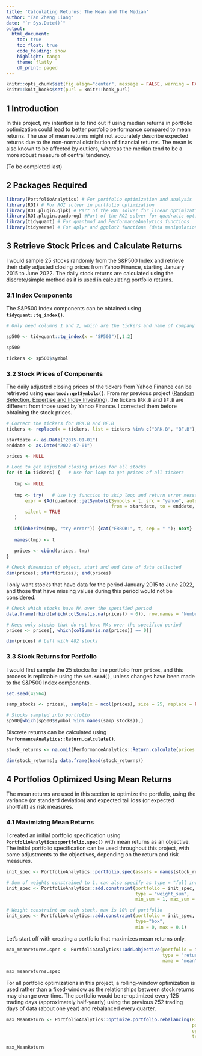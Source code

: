 ```yaml
---
title: 'Calculating Returns: The Mean and The Median'
author: "Tan Zheng Liang"
date: "`r Sys.Date()`"
output: 
  html_document:
    toc: true
    toc_float: true
    code_folding: show 
    highlight: tango
    theme: flatly
    df_print: paged
---
```


```r
knitr::opts_chunk$set(fig.align="center", message = FALSE, warning = FALSE)
knitr::knit_hooks$set(purl = knitr::hook_purl)
```

## 1 Introduction

In this project, my intention is to find out if using median returns in portfolio optimization could lead to better portfolio performance compared to mean returns. The use of mean returns might not accurately describe expected returns due to the non-normal distribution of financial returns. The mean is also known to be affected by outliers, whereas the median tend to be a more robust measure of central tendency. 

(To be completed last)

## 2 Packages Required

```r
library(PortfolioAnalytics) # For portfolio optimization and analysis
library(ROI) # For ROI solver in portfolio optimization
library(ROI.plugin.glpk) # Part of the ROI solver for linear optimization
library(ROI.plugin.quadprog) #Part of the ROI solver for quadratic optimization
library(tidyquant) # For quantmod and PerformanceAnalytics functions
library(tidyverse) # For dplyr and ggplot2 functions (data manipulation and plotting)
```

## 3 Retrieve Stock Prices and Calculate Returns {.tabset .tabset-pills}

I would sample 25 stocks randomly from the S&P500 Index and retrieve their daily adjusted closing prices from Yahoo Finance, starting January 2015 to June 2022. The daily stock returns are calculated using the discrete/simple method as it is used in calculating portfolio returns.

### 3.1 Index Components

The S&P500 Index components can be obtained using **`tidyquant::tq_index()`**.

```r
# Only need columns 1 and 2, which are the tickers and name of company

sp500 <- tidyquant::tq_index(x = "SP500")[,1:2]

sp500

tickers <- sp500$symbol
```

### 3.2 Stock Prices of Components

The daily adjusted closing prices of the tickers from Yahoo Finance can be retrieved using **`quantmod::getSymbols()`**. From my previous project ([Random Selection, Expertise and Index Investing](https://tinyurl.com/2p8csyhj)), the tickers `BRK.B` and `BF.B` are different from those used by Yahoo Finance. I corrected them before obtaining the stock prices.

```r
# Correct the tickers for BRK.B and BF.B
tickers <- replace(x = tickers, list = tickers %in% c("BRK.B", "BF.B"), values = c("BRK-B", "BF-B"))

startdate <- as.Date("2015-01-01")
enddate <- as.Date("2022-07-01")

prices <- NULL

# Loop to get adjusted closing prices for all stocks
for (t in tickers) {   # Use for loop to get prices of all tickers
   
   tmp <- NULL
  
   tmp <- try(   # Use try function to skip loop and return error message when price cannot be retrieved
       expr = {Ad(quantmod::getSymbols(Symbols = t, src = "yahoo", auto.assign = FALSE, 
                                       from = startdate, to = enddate, periodicity = "daily"))},
       silent = TRUE
   )
   
   if(inherits(tmp, "try-error")) {cat("ERROR:", t, sep = " "); next}
   
   names(tmp) <- t
   
   prices <- cbind(prices, tmp)
}

# Check dimension of object, start and end date of data collected
dim(prices); start(prices); end(prices)
```

I only want stocks that have data for the period January 2015 to June 2022, and those that have missing values during this period would not be considered.

```r
# Check which stocks have NA over the specified period
data.frame(rbind(which(colSums(is.na(prices)) > 0)), row.names = "Number of NAs")

# Keep only stocks that do not have NAs over the specified period
prices <- prices[, which(colSums(is.na(prices)) == 0)]

dim(prices) # Left with 482 stocks
```

### 3.3 Stock Returns for Portfolio

I would first sample the 25 stocks for the portfolio from `prices`, and this process is replicable using the **`set.seed()`**, unless changes have been made to the S&P500 Index components.

```r
set.seed(42564)

samp_stocks <- prices[, sample(x = ncol(prices), size = 25, replace = FALSE)]

# Stocks sampled into portfolio
sp500[which(sp500$symbol %in% names(samp_stocks)),]
```

Discrete returns can be calculated using **`PerformanceAnalytics::Return.calculate()`**.

```r
stock_returns <- na.omit(PerformanceAnalytics::Return.calculate(prices = samp_stocks, method = "discrete"))

dim(stock_returns); data.frame(head(stock_returns))
```

## 4 Portfolios Optimized Using Mean Returns

The mean returns are used in this section to optimize the portfolio, using the variance (or standard deviation) and expected tail loss (or expected shortfall) as risk measures.

### 4.1 Maximizing Mean Returns

I created an initial portfolio specification using **`PortfolioAnalytics::portfolio.spec()`** with mean returns as an objective. The initial portfolio specification can be used throughout this project, with some adjustments to the objectives, depending on the return and risk measures.

```r
init_spec <- PortfolioAnalytics::portfolio.spec(assets = names(stock_returns))

# Sum of weights constrained to 1, can also specify as type = "full investment"
init_spec <- PortfolioAnalytics::add.constraint(portfolio = init_spec, 
                                                type = "weight_sum", 
                                                min_sum = 1, max_sum = 1)

# Weight constraint on each stock, max is 10% of portfolio
init_spec <- PortfolioAnalytics::add.constraint(portfolio = init_spec, 
                                                type="box", 
                                                min = 0, max = 0.1)
```

Let's start off with creating a portfolio that maximizes mean returns only.

```r
max_meanreturns.spec <- PortfolioAnalytics::add.objective(portfolio = init_spec, 
                                                          type = "return",
                                                          name = "mean")

max_meanreturns.spec
```

For all portfolio optimizations in this project, a rolling-window optimization is used rather than a fixed-window as the relationships between stock returns may change over time. The portfolio would be re-optimized every 125 trading days (approximately half-yearly) using the previous 252 trading days of data (about one year) and rebalanced every quarter.

```r
max_MeanReturn <- PortfolioAnalytics::optimize.portfolio.rebalancing(R = stock_returns, 
                                                                     portfolio = max_meanreturns.spec, 
                                                                     optimize_method = "ROI", rebalance_on = "quarter", 
                                                                     training_period = 252, rolling_window = 125)

max_MeanReturn
```
























